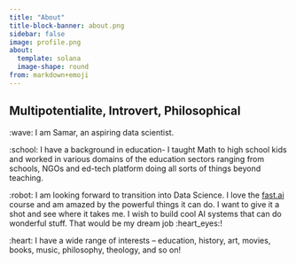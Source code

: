 ```yaml
---
title: "About"
title-block-banner: about.png
sidebar: false
image: profile.png
about:
  template: solana
  image-shape: round
from: markdown+emoji
---
```


## Multipotentialite, Introvert, Philosophical

:wave: I am Samar, an aspiring data scientist.

:school: I have a background in education- I taught Math to high school kids and worked in various domains of the education sectors ranging from schools, NGOs and ed-tech platform doing all sorts of things beyond teaching. 

:robot: I am looking forward to transition into Data Science. I love the [fast.ai](fast.ai) course and am amazed by the powerful things it can do. I want to give it a shot and see where it takes me. I wish to build cool AI systems that can do wonderful stuff. That would be my dream job :heart_eyes:! 

:heart: I have a wide range of interests – education, history, art, movies, books, music, philosophy, theology, and so on!  
